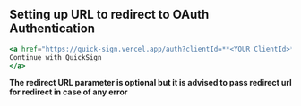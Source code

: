 ## Setting up URL to redirect to OAuth Authentication

```jsx
<a href="https://quick-sign.vercel.app/auth?clientId=**<YOUR ClientId>**&clientSecret=**<YOUR clientSecret>&redirect_url=**<YOUR REDIRECT URL>**/">
Continue with QuickSign
</a>
```

**The redirect URL parameter is optional but it is advised to pass redirect url for redirect in case of any error**